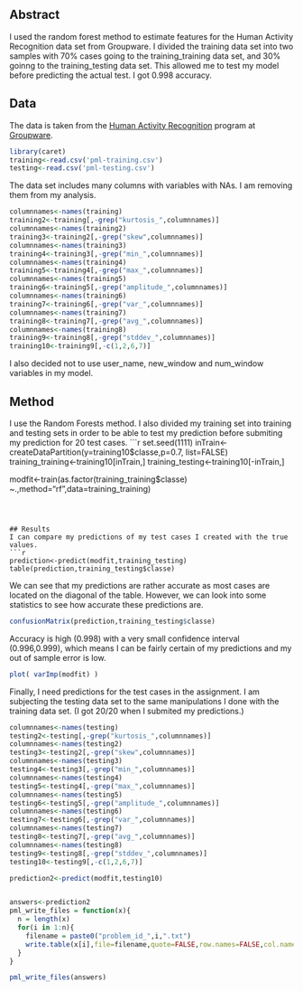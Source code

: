 
## Abstract 
 I used the random forest method to estimate features for the Human Activity Recognition data set from Groupware. I divided the training data set into two samples with 70% cases going to the training_training data set, and 30% goinng to the training_testing data set. This allowed me to test my model before predicting the actual test. I got 0.998 accuracy.
 
 
 
 
## Data 
The data is taken from the [Human Activity Recognition](http://groupware.les.inf.puc-rio.br/har) program at [Groupware](http://groupware.les.inf.puc-rio.br/). 

 ```r
 library(caret)
training<-read.csv('pml-training.csv')
testing<-read.csv('pml-testing.csv')
 ```  
The data set includes many columns with variables with NAs. I am removing them from my analysis.

 ```r
columnnames<-names(training)
training2<-training[,-grep("kurtosis_",columnnames)]
columnnames<-names(training2)
training3<-training2[,-grep("skew",columnnames)]
columnnames<-names(training3)
training4<-training3[,-grep("min_",columnnames)]
columnnames<-names(training4)
training5<-training4[,-grep("max_",columnnames)]
columnnames<-names(training5)
training6<-training5[,-grep("amplitude_",columnnames)]
columnnames<-names(training6)
training7<-training6[,-grep("var_",columnnames)]
columnnames<-names(training7)
training8<-training7[,-grep("avg_",columnnames)]
columnnames<-names(training8)
training9<-training8[,-grep("stddev_",columnnames)]
training10<-training9[,-c(1,2,6,7)]
 ```  
I also decided not to use user_name, new_window and num_window variables in my model.

## Method 
I use the Random Forests method. I also divided my training set into training and testing sets in order to be able to test my prediction before submiting my prediction for 20 test cases. 
 ```r
set.seed(1111)
inTrain<-createDataPartition(y=training10$classe,p=0.7, list=FALSE)
training_training<-training10[inTrain,]
training_testing<-training10[-inTrain,]


modfit<-train(as.factor(training_training$classe) ~.,method="rf",data=training_training)

 ``` 



## Results 
I can compare my predictions of my test cases I created with the true values.
```r
prediction<-predict(modfit,training_testing)
table(prediction,training_testing$classe) 
``` 
We can see that my predictions are rather accurate as most cases are located on the diagonal of the table. However, we can look into some statistics to see how accurate these predictions are.

```r
confusionMatrix(prediction,training_testing$classe)
``` 
 
 Accuracy is high (0.998) with a very small confidence interval (0.996,0.999), which means I can be fairly certain of my predictions and my out of sample error is low.
 
 
 ```r
 plot( varImp(modfit) ) 
 ``` 


Finally, I need predictions for the test cases in the assignment.
I am subjecting the testing data set to the same manipulations I done with the training data set. (I got 20/20 when I submited my predictions.)
```r
columnnames<-names(testing)
testing2<-testing[,-grep("kurtosis_",columnnames)]
columnnames<-names(testing2)
testing3<-testing2[,-grep("skew",columnnames)]
columnnames<-names(testing3)
testing4<-testing3[,-grep("min_",columnnames)]
columnnames<-names(testing4)
testing5<-testing4[,-grep("max_",columnnames)]
columnnames<-names(testing5)
testing6<-testing5[,-grep("amplitude_",columnnames)]
columnnames<-names(testing6)
testing7<-testing6[,-grep("var_",columnnames)]
columnnames<-names(testing7)
testing8<-testing7[,-grep("avg_",columnnames)]
columnnames<-names(testing8)
testing9<-testing8[,-grep("stddev_",columnnames)]
testing10<-testing9[,-c(1,2,6,7)]

prediction2<-predict(modfit,testing10)


answers<-prediction2
pml_write_files = function(x){
  n = length(x)
  for(i in 1:n){
    filename = paste0("problem_id_",i,".txt")
    write.table(x[i],file=filename,quote=FALSE,row.names=FALSE,col.names=FALSE)
  }
}

pml_write_files(answers)

```
